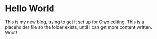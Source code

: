 # Hello World

This is my new blog, trying to get it set up for Onyx editing. This is a placeholder file so the folder exists, until I can get more content written. Woot!
